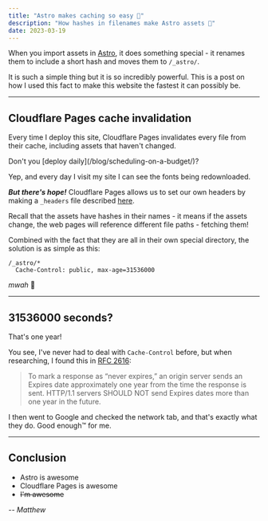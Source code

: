 ```yaml
---
title: "Astro makes caching so easy 🤌"
description: "How hashes in filenames make Astro assets 🚀"
date: 2023-03-19
---
```



When you import assets in [Astro](https://astro.build/), it does something special -
it renames them to include a short hash and moves them to `/_astro/`.

It is such a simple thing but it is so incredibly powerful.
This is a post on how I used this fact to make this website the fastest
it can possibly be.

---

## Cloudflare Pages cache invalidation

Every time I deploy this site, Cloudflare Pages invalidates
every file from their cache, including assets that haven't changed.

<Moomin which="muminek" side="right">
  Don't you [deploy daily](/blog/scheduling-on-a-budget/)?
</Moomin>

Yep, and every day I visit my site I can see the fonts being redownloaded.

__*But there's hope!*__ Cloudflare Pages allows us to set our own headers
by making a `_headers` file described [here](https://developers.cloudflare.com/pages/platform/headers).

Recall that the assets have hashes in their names - it means if the assets change,
the web pages will reference different file paths - fetching them!

Combined with the fact that they are all in their own special directory,
the solution is as simple as this:

```
/_astro/*
  Cache-Control: public, max-age=31536000
```

*mwah* 🤌

---

## 31536000 seconds?

<Moomin which="muminek" side="left">
  That's one year!
</Moomin>

You see, I've never had to deal with `Cache-Control` before, but
when researching, I found this in [RFC 2616](https://www.ietf.org/rfc/rfc2616.txt):

> To mark a response as “never expires,” an origin server sends an
> Expires date approximately one year from the time the response is
> sent. HTTP/1.1 servers SHOULD NOT send Expires dates more than one
> year in the future.

I then went to Google and checked the network tab, and that's exactly what they do.
Good enough&trade; for me.

---

## Conclusion

- Astro is awesome
- Cloudflare Pages is awesome
- ~~I'm awesome~~

*-- Matthew*
